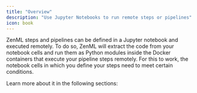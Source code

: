 ```yaml
---
title: "Overview"
description: "Use Jupyter Notebooks to run remote steps or pipelines"
icon: book
---
```


ZenML steps and pipelines can be defined in a Jupyter notebook and executed remotely. To do so, ZenML will extract the code from your notebook cells and run them as Python modules inside the Docker containers that execute your pipeline steps remotely. For this to work, the notebook cells in which you define your steps need to meet certain conditions.

Learn more about it in the following sections:

<CardGroup>
<Card title="Limitations of Notebook Steps" icon="circle-exclamation" href="/versions/0.66.0/how-to/run-remote-steps-and-pipelines-from-notebooks/limitations-of-defining-steps-in-notebook-cells" horizontal/>
<Card title="Run Single Step from Notebook" icon="play" href="/versions/0.66.0/how-to/run-remote-steps-and-pipelines-from-notebooks/run-a-single-step-from-a-notebook" horizontal/>
</CardGroup>
